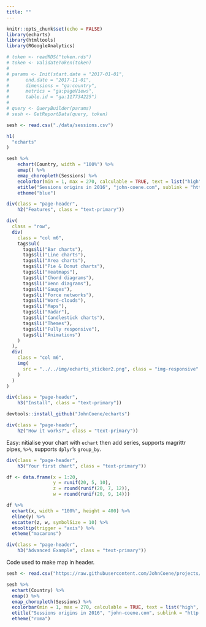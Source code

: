 ```yaml
---
title: ""
---
```


```r
knitr::opts_chunk$set(echo = FALSE)
library(echarts)
library(htmltools)
library(RGoogleAnalytics)

# token <- readRDS("token.rds")
# token <- ValidateToken(token)
# 
# params <- Init(start.date = "2017-01-01", 
#      end.date = "2017-11-01",
#      dimensions = "ga:country",
#      metrics = "ga:pageViews",
#      table.id = "ga:117734225")
# 
# query <- QueryBuilder(params)
# sesh <- GetReportData(query, token)

sesh <- read.csv("./data/sessions.csv")
```

<main>
<div class = "container">

```r
h1(
  "echarts"
)
```

```r
sesh %>% 
    echart(Country, width = "100%") %>% 
    emap() %>% 
    emap_choropleth(Sessions) %>% 
    ecolorbar(min = 1, max = 270, calculable = TRUE, text = list("high", "low")) %>% 
    etitle("Sessions origins in 2016", "john-coene.com", sublink = "http://john-coene.com/") %>%
    etheme("blue")
```

```r
div(class = "page-header",
    h2("Features", class = "text-primary"))

div(
  class = "row",
  div(
    class = "col m6",
    tags$ul(
      tags$li("Bar charts"),
      tags$li("Line charts"),
      tags$li("Area charts"),
      tags$li("Pie & Donut charts"),
      tags$li("Heatmaps"),
      tags$li("Chord diagrams"),
      tags$li("Venn diagrams"),
      tags$li("Gauges"),
      tags$li("Force networks"),
      tags$li("Word-clouds"),
      tags$li("Maps"),
      tags$li("Radar"),
      tags$li("Candlestick charts"),
      tags$li("Themes"),
      tags$li("Fully responsive"),
      tags$li("Animations")
    )
  ),
  div(
    class = "col m6",
    img(
      src = "../../img/echarts_sticker2.png", class = "img-responsive"
    )
  )
)
```

```r
div(class = "page-header",
    h3("Install", class = "text-primary"))
```

```r
devtools::install_github("JohnCoene/echarts")
```

```r
div(class = "page-header",
    h2("How it works?", class = "text-primary"))
```

Easy: nitialise your chart with `echart` then add series, supports magrittr pipes, `%>%`, supports `dplyr`'s `group_by`.

```r
div(class = "page-header",
    h3("Your first chart", class = "text-primary"))
```

```r
df <- data.frame(x = 1:20,
                 y = runif(20, 5, 10),
                 z = round(runif(20, 7, 12)),
                 w = round(runif(20, 9, 14)))

df %>% 
  echart(x, width = "100%", height = 400) %>% 
  eline(y) %>%
  escatter(z, w, symbolSize = 10) %>%
  etooltip(trigger = "axis") %>% 
  etheme("macarons")
```

```r
div(class = "page-header",
    h3("Advanced Example", class = "text-primary"))
```

Code used to make map in header.

```r
sesh <- read.csv("https://raw.githubusercontent.com/JohnCoene/projects/gh-pages/htmlwidgets/echarts/data/sessions.csv")

sesh %>% 
  echart(Country) %>% 
  emap() %>% 
  emap_choropleth(Sessions) %>% 
  ecolorbar(min = 1, max = 270, calculable = TRUE, text = list("high", "low")) %>% 
  etitle("Sessions origins in 2016", "john-coene.com", sublink = "http://john-coene.com/") %>% 
  etheme("roma")
```

</div>
</main>